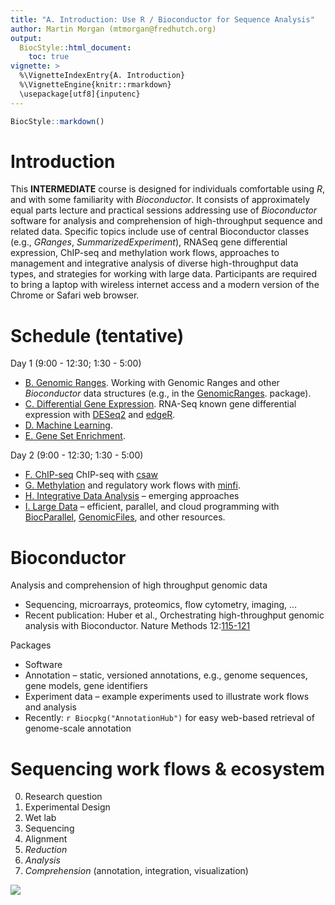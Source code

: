 ```yaml
---
title: "A. Introduction: Use R / Bioconductor for Sequence Analysis"
author: Martin Morgan (mtmorgan@fredhutch.org)
output:
  BiocStyle::html_document:
    toc: true
vignette: >
  %\VignetteIndexEntry{A. Introduction}
  %\VignetteEngine{knitr::rmarkdown}
  \usepackage[utf8]{inputenc}
---
```


```r
BiocStyle::markdown()
```

# Introduction

This **INTERMEDIATE** course is designed for individuals comfortable
using _R_, and with some familiarity with _Bioconductor_. It consists
of approximately equal parts lecture and practical sessions addressing
use of _Bioconductor_ software for analysis and comprehension of
high-throughput sequence and related data. Specific topics include use
of central Bioconductor classes (e.g., _GRanges_,
_SummarizedExperiment_), RNASeq gene differential expression, ChIP-seq
and methylation work flows, approaches to management and integrative
analysis of diverse high-throughput data types, and strategies for
working with large data. Participants are required to bring a laptop
with wireless internet access and a modern version of the Chrome or
Safari web browser.

# Schedule (tentative)

Day 1 (9:00 - 12:30; 1:30 - 5:00)

- [B. Genomic Ranges](B_GenomicRanges.html). Working with Genomic
  Ranges and other _Bioconductor_ data structures (e.g., in the
  [GenomicRanges](http://bioconductor.org/packages/devel/bioc/html/GenomicRanges.html).
  package).  
- [C. Differential Gene Expression](C_DifferentialExpression.html). RNA-Seq
  known gene differential expression with
  [DESeq2](http://bioconductor.org/packages/devel/bioc/html/DESeq2.html)
  and
  [edgeR](http://bioconductor.org/packages/devel/bioc/html/edgeR.html).
- [D. Machine Learning](D_MachineLearning.html).
- [E. Gene Set Enrichment](E_GeneSetEnrichment.html).

Day 2 (9:00 - 12:30; 1:30 - 5:00)

- [F. ChIP-seq](F_ChIPSeq.html) ChIP-seq with
  [csaw](http://bioconductor.org/packages/devel/bioc/html/csaw.html)
- [G. Methylation](G_Methylation.html) and regulatory work flows with
  [minfi](http://bioconductor.org/packages/devel/bioc/html/minfi.html).
- [H. Integrative Data Analysis](H_IntegrativeAnalysis.html) -- emerging
  approaches
- [I. Large Data](I_LargeData.html) -- efficient, parallel, and cloud
  programming with
  [BiocParallel](http://bioconductor.org/packages/devel/bioc/html/BiocParallel.html),
  [GenomicFiles](http://bioconductor.org/packages/devel/bioc/html/GenomicFiles.html),
  and other resources.

# Bioconductor

Analysis and comprehension of high throughput genomic data

- Sequencing, microarrays, proteomics, flow cytometry, imaging, ...
- Recent publication: Huber et al., Orchestrating high-throughput
  genomic analysis with Bioconductor. Nature Methods
  12:[115-121](http://www.nature.com/nmeth/journal/v12/n2/abs/nmeth.3252.html)

Packages

- Software
- Annotation -- static, versioned annotations, e.g., genome sequences,
  gene models, gene identifiers
- Experiment data -- example experiments used to illustrate work
  flows and analysis
- Recently: `r Biocpkg("AnnotationHub")` for easy web-based retrieval
  of genome-scale annotation

# Sequencing work flows & ecosystem

0. Research question
1. Experimental Design
2. Wet lab
3. Sequencing
4. Alignment
5. _Reduction_
6. _Analysis_
7. _Comprehension_ (annotation, integration, visualization)

![](our_figures/SequencingEcosystem.png)
